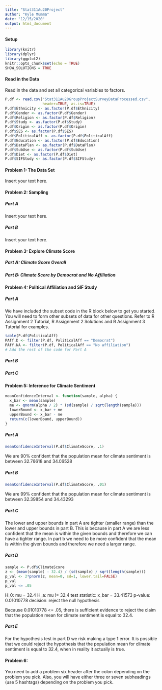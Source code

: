 ```yaml
---
title: "Stat311Au20Project"
author: "Kyle Mumma"
date: "12/15/2020"
output: html_document
---
```

#### Setup

```r
library(knitr)
library(dplyr)
library(ggplot2)
knitr::opts_chunk$set(echo = TRUE)
SHOW_SOLUTIONS = TRUE
```

#### Read in the Data 

Read in the data and set all categorical variables to factors.

```r
P.df <- read.csv("Stat311Au20GroupProjectSurveyDataProcessed.csv",
                 header=TRUE, as.is=TRUE)
P.df$Ethnicity <- as.factor(P.df$Ethnicity)
P.df$Gender <- as.factor(P.df$Gender)
P.df$Religion <- as.factor(P.df$Religion)
P.df$Study <- as.factor(P.df$Study)
P.df$Origin <- as.factor(P.df$Origin)
P.df$SES <- as.factor(P.df$SES)
P.df$PoliticalAff <- as.factor(P.df$PoliticalAff)
P.df$Education <- as.factor(P.df$Education)
P.df$DataPlan <- as.factor(P.df$DataPlan)
P.df$SubUse <- as.factor(P.df$SubUse)
P.df$Diet <- as.factor(P.df$Diet)
P.df$SIFStudy <- as.factor(P.df$SIFStudy)
```

#### Problem 1:  The Data Set

Insert your text here.

#### Problem 2:  Sampling

##### Part A

Insert your text here.

##### Part B

Insert your text here.

#### Problem 3:  Explore Climate Score

##### Part A:  Climate Score Overall

##### Part B:  Climate Score by Democrat and No Affiliation

#### Problem 4:  Political Affiliation and SIF Study

##### Part A

We have included the subset code in the R block below to get you started. You will need to form other subsets of data for other questions. Refer to R Assignment 2 Tutorial, R Assignment 2 Solutions and R Assignment 3 Tutorial for examples.

```r
table(P.df$PoliticalAff)
PAff.D <- filter(P.df, PoliticalAff == "Democrat")
PAff.NA <- filter(P.df, PoliticalAff == "No affiliation")
# Add the rest of the code for Part A

```

##### Part B

##### Part C

#### Problem 5: Inference for Climate Sentiment

```r
meanConfidenceInterval <- function(sample, alpha) {
  x_bar <- mean(sample)
  me <- qnorm(alpha / 2) * (sd(sample) / sqrt(length(sample)))
  lowerBound <- x_bar + me
  upperBound <- x_bar - me
  return(c(lowerBound, upperBound))
}
```

##### Part A
```r
meanConfidenceInterval(P.df$ClimateScore, .1)
```
We are 90% confident that the population mean for climate sentiment is between 32.76618 and 34.06528

##### Part B
```r
meanConfidenceInterval(P.df$ClimateScore, .01)
```
We are 99% confident that the population mean for climate sentiment is between 32.39854 and 34.43293

##### Part C
The lower and upper bounds in part A are tighter (smaller range) than the lower and upper bounds in part B. This is because in part A we are less confident that the mean is within the given bounds and therefore we can have a tighter range. In part b we need to be more confident that the mean is within the given bounds and therefore we need a larger range.

##### Part D
```r
sample <- P.df$ClimateScore
z <- (mean(sample) - 32.4) / (sd(sample) / sqrt(length(sample)))
p_val <- 2*pnorm(z, mean=0, sd=1, lower.tail=FALSE)
p_val
p_val <= .05
```
H_0: mu = 32.4
H_a: mu != 32.4
test statistic: x_bar = 33.41573
p-value: 0.01010778
decision: reject the null hypothesis

Because 0.01010778 <= .05, there is sufficient evidence to reject the claim that the population mean for climate sentiment is equal to 32.4.

##### Part E
For the hypothesis test in part D we risk making a type 1 error. It is possible that we could reject the hypothesis that the population mean for climate sentiment is equal to 32.4, when in reality it actually is true.

#### Problem 6: 

You need to add a problem six header after the colon depending on the problem you pick. Also, you will have either three or seven subheadings (use 5 hashtags) depending on the problem you pick.